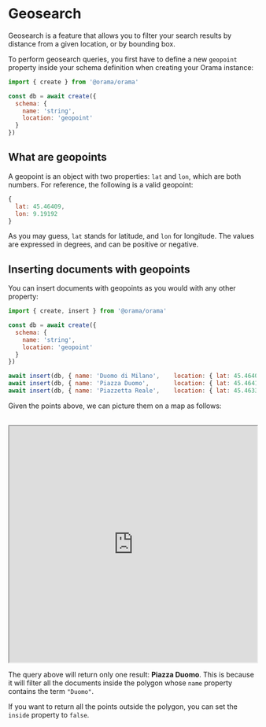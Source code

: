 # Geosearch

Geosearch is a feature that allows you to filter your search results by distance from a given location, or by bounding box.

To perform geosearch queries, you first have to define a new `geopoint` property inside your schema definition when creating your Orama instance:

```javascript
import { create } from '@orama/orama'

const db = await create({
  schema: {
    name: 'string',
    location: 'geopoint'
  }
})
```

## What are geopoints

A geopoint is an object with two properties: `lat` and `lon`, which are both numbers. For reference, the following is a valid geopoint:

```javascript
{
  lat: 45.46409,
  lon: 9.19192
}
```

As you may guess, `lat` stands for latitude, and `lon` for longitude. The values are expressed in degrees, and can be positive or negative.

## Inserting documents with geopoints

You can insert documents with geopoints as you would with any other property:

```javascript
import { create, insert } from '@orama/orama'

const db = await create({
  schema: {
    name: 'string',
    location: 'geopoint'
  }
})

await insert(db, { name: 'Duomo di Milano',    location: { lat: 45.46409, lon: 9.19192 } })
await insert(db, { name: 'Piazza Duomo',       location: { lat: 45.46416, lon: 9.18945 } })
await insert(db, { name: 'Piazzetta Reale',    location: { lat: 45.46339, lon: 9.19092 } })
```

Given the points above, we can picture them on a map as follows:

<br />
<iframe src="https://www.google.com/maps/d/u/1/embed?mid=17HjdYi0C1MS7Zi8nBmJu1mE3kVzG3gk&ehbc=2E312F&noprof=1" width="100%" height="480" /> 
<br />
To avoid confusion, please note that Orama is a full-text and vector search library. We do not provide the tools to draw on maps.

Now that we have some data, let's see how we can perform geosearch queries.

## Performing geosearch queries

When performing geosearch queries, we have to decide whether we want to filter our results by distance from a given location, or by bounding polygon.

When filtering by distance, we select a central coordinate and a radius of a given length, and we return all the documents that are within that radius from the central coordinate.

When filtering by bounding polygon, we select a polygon on the map, and we return all the documents that are within that polygon.

### Filtering by distance (radius)

To filter by distance, we use the `radius` property. Let's see how it works:

```javascript
import { create, insert, search } from '@orama/orama'

const db = await create({ ... })

await insert(db, { ... })
await insert(db, { ... })
await insert(db, { ... })

const searchResult = await search(db, {
  term: 'Duomo',
  where: {
    location: {           // The property we want to filter by
      radius: {           // The filter we want to apply (in that case: "radius")
        coordinates: {    // The central coordinate
          lat: 45.4648, 
          lon: 9.18998
        },
        unit: 'm',        // The unit of measurement. The default is "m" (meters)
        value: 100,       // The radius length. In that case, 1km
        inside: true      // Whether we want to return the documents inside or outside the radius. The default is "true"
      }
    }
  }
})
```

The geopoint `{ lat: 45.4648, lon: 9.18998 }` represents the entrance of the **Vittorio Emanuele II Gallery** in Milan, nearby the Duomo.

If we follow the configuration above, we are asking Orama to return all the documents that are within 100 meters from the Gallery, as shown in the following map:

<br />
<iframe src="https://www.google.com/maps/d/u/1/embed?mid=1VHfh2Dd7JVT2xCBNl1aBktxt4qag2vk&ehbc=2E312F&noprof=1" width="100%" height="480" />
<br />

The query above will return only one result indeed: the **Piazza Duomo** document.

If we change the `inside` property to `false`, we will get the opposite result: all the documents that are outside the radius.

#### Supported units of measurement

Orama currently supports the following units of measurement:

- `cm` (centimeters)
- `m` (meters)
- `km` (kilometers)
- `ft` (feet)
- `yd` (yards)
- `mi` (miles)

All these units will be converted into meters automatically. If you feel like we should support other units of measurement, please [open an issue](https://github.com/oramasearch/orama/issues)

### Filtering by bounding polygon

To filter by bounding polygon, we use the `polygon` property. Let's see how it works:

```javascript
import { create, insert, search } from '@orama/orama'

const db = await create({ ... })

await insert(db, { ... })
await insert(db, { ... })
await insert(db, { ... })

const searchResult = await search(db, {
  term: 'Duomo',
  where: {
    location: {            // The property we want to filter by
      polygon: {           // The filter we want to apply (in that case: "polygon")
        coordinates: [     // The polygon coordinate
          { lat: 45.46472, lon: 9.1886  },
          { lat: 45.46352, lon: 9.19177 },
          { lat: 45.46278, lon: 9.19176 },
          { lat: 45.4628,  lon: 9.18857 },
          { lat: 45.46472, lon: 9.1886  },
        ],
        inside: true      // Whether we want to return the documents inside or outside the polygon. The default is "true"
      }
    }
  }
})
```

If we try to draw the polygon above on our map, we will get the following result:

<br />
<iframe src="https://www.google.com/maps/d/u/1/embed?mid=1RbUtX13X4WXI4VH46P2nuwomvkxk7Ds&ehbc=2E312F&noprof=1" width="100%" height="480"></iframe>
<br />

The query above will return only one result: **Piazza Duomo**. This is because it will filter all the documents inside the polygon whose `name` property contains the term `"Duomo"`.

If you want to return all the points outside the polygon, you can set the `inside` property to `false`.